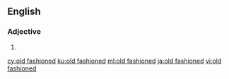 {{also|oldfashioned|old-fashioned}}
==English==

===Adjective===
{{en-adj}}

# {{alternative spelling of|old-fashioned|lang=en}}

[[cy:old fashioned]]
[[ku:old fashioned]]
[[ml:old fashioned]]
[[ja:old fashioned]]
[[vi:old fashioned]]